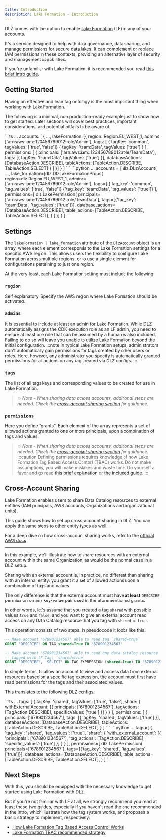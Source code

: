 ```yaml
---
title: Introduction
description: Lake Formation - Introduction
---
```


DLZ comes with the option to enable [Lake Formation](https://docs.aws.amazon.com/lake-formation/latest/dg/what-is-lake-formation.html) (LF) in any of your accounts.

It's a service designed to help with data governance, data sharing, and manage permissions for secure data lakes. It can complement or replace IAM permissions in these contexts, providing an alternative layer of security and management capabilities.

If you're unfamiliar with Lake Formation, it is recommended you read [this brief intro guide](https://aws.github.io/aws-lakeformation-best-practices/).

## Getting Started

Having an effective and lean tag ontology is the most important thing when working with Lake Formation.

The following is a minimal, non production-ready example just to show how to get started. Later sections will cover best practices, important considerations, and potential pitfalls to be aware of.

<DualCode>
  <Fragment slot="ts">
  ```ts
    ...
    accounts: [
      {
        ...,
        lakeFormation: [{
          region: Region.EU_WEST_1,
          admins: ['arn:aws:iam::123456789012:role/Admin'],
          tags: [
            { tagKey: 'common', tagValues: ['true', 'false']}
            { tagKey: 'team:Data', tagValues: ['true'] }
          ],
          permissions: [
            {
              principals: ['arn:aws:iam::123456789012:role/TeamData'],
              tags: [{ tagKey: 'team:Data', tagValues: ['true'] }],
              databaseActions: [DatabaseAction.DESCRIBE],
              tableActions: [TableAction.DESCRIBE, TableAction.SELECT]
            }
          ]
        }]
      }
    ]
  ```
  </Fragment>
  <Fragment slot="python">
  ```python
    ...
    accounts = [
        dlz.DLzAccount(
            ...,
            lake_formation=[dlz.DlzLakeFormationProps(
                region=dlz.Region.EU_WEST_1,
                admins=['arn:aws:iam::123456789012:role/Admin'],
                tags=[
                    {'tag_key': 'common', 'tag_values': ['true', 'false']}
                    {'tag_key': 'team:Data', 'tag_values': ['true']}
                ],
                permissions=[
                    dlz.LakePermission(
                        principals=['arn:aws:iam::123456789012:role/TeamData'],
                        tags=[{'tag_key': 'team:Data', 'tag_values': ['true']}],
                        database_actions=[DatabaseAction.DESCRIBE],
                        table_actions=[TableAction.DESCRIBE, TableAction.SELECT],
                    )
                ]
            )]
        )
    ]
  ```
  </Fragment>
</DualCode>

## Settings

The `lakeFormation | lake_formation` attribute of the `DlzAccount` object is an array, where each element corresponds to the Lake Formation settings for a specific AWS region. This allows users the flexibility to configure Lake Formation across multiple regions, or to use a single element for configurations pertaining to just one region.

At the very least, each Lake Formation setting must include the following:

### `region`
Self explanatory. Specify the AWS region where Lake Formation should be activated.

### `admins`
It is essential to include at least an admin for Lake Formation. While DLZ automatically assigns the CDK execution role as an LF admin, you need to ensure at least one role that can be assumed by a human is also included. Failing to do so will leave you unable to utilize Lake Formation beyond the initial configuration.
:::note
In typical Lake Formation setups, administrators don't automatically gain permissions for tags created by other users or roles. Here, however, any administrator you specify is automatically granted permissions for all actions on any tag created via DLZ configs.
:::

### `tags`
The list of all tags keys and corresponding values to be created for use in Lake Formation.
> _✨ Note - When sharing data across accounts, additional steps are needed. Check the [cross-account sharing section](introduction#cross-account-sharing) for guidance._

### `permissions`
Here you define "grants". Each element of the array represents a set of allowed actions granted to one or more principals, upon a combination of tags and values.
> _✨ Note - When sharing data across accounts, additional steps are needed. Check the [cross-account sharing section](introduction#cross-account-sharing) for guidance._
:::caution
Defining permissions requires knowledge of how Lake Formation Tag Based Access Contorl (TBAC) works. Do not make assumptions, you will make mistakes and waste time. Do yourself a favor and go read [this brief explanation](https://aws.github.io/aws-lakeformation-best-practices/lf-tags/basics/) or [the included guide](./lf-tbac-strategy).
:::

## Cross-Account Sharing

Lake Formation enables users to share Data Catalog resources to external entities (IAM principals, AWS accounts, Organizations and organizational units).

This guide shows how to set up cross-account sharing in DLZ. You can apply the same steps to other entity types as well.

For a deep dive on how cross-account sharing works, refer to the [official AWS docs](https://docs.aws.amazon.com/lake-formation/latest/dg/cross-account-permissions.html).

---

In this example, we'll illustrate how to share resources with an external account within the same Organization, as would be the normal case in a DLZ setup.

Sharing with an external account is, in practice, no different than sharing with an internal entity: you grant it a set of allowed actions upon a combination of tags and values.

The only difference is that the external account must have **at least** `DESCRIBE` permission on any key-value pair used in the aforementioned grants.

In other words, let's assume that you created a tag `shared` with possible values `true` and `false`, and you want to give an external account read access on any Data Catalog resource that you tag with `shared = true`.

This operation consists of two steps. In pseudocode it looks like this:

```sql
-- Make account '678901234567' able to read tag `shared=true`
GRANT 'DESCRIBE' ON TAG shared=True TO '678901234567'

-- Make account '678901234567' able to read any data catalog resource
-- tagged with LF Tag: `shared=true`
GRANT 'DESCRIBE', 'SELECT' ON TAG EXPRESSION (shared=True) TO '678901234567'
```

In simple terms, to allow an account to view and access data from external resources based on a specific tag expression, the account must first have read permissions for the tags and their associated values.

This translates to the following DLZ configs:

<DualCode>
  <Fragment slot="ts">
  ```ts
    ...
    tags: [
      {
        tagKey: 'shared', tagValues: ['true', 'false'],
        share: {
          withExternalAccount: [{
            principals: ['678901234567'],
            tagActions: [TagAction.DESCRIBE],
            specificValues: ['true']
          }]
        }
      }
    ],
    permissions: [
      {
        principals: ['678901234567'],
        tags: [{ tagKey: 'shared', tagValues: ['true'] }],
        databaseActions: [DatabaseAction.DESCRIBE],
        tableActions: [TableAction.DESCRIBE, TableAction.SELECT]
      }
    ]
  ```
  </Fragment>
  <Fragment slot="python">
  ```python
    ...
    tags=[
        {
            'tag_key': 'shared', 'tag_values': ['true'],
            'share': {
                'with_external_account': [{
                    'principals': ['678901234567'],
                    'tag_actions': [TagAction.DESCRIBE],
                    'specific_values': ['true']
                }]
            }
        }
    ],
    permissions=[
        dlz.LakePermission(
            principals=['678901234567'],
            tags=[{'tag_key': 'shared', 'tag_values': ['true']}],
            database_actions=[DatabaseAction.DESCRIBE],
            table_actions=[TableAction.DESCRIBE, TableAction.SELECT],
        )
    ]
  ```
  </Fragment>
</DualCode>

## Next Steps

With this, you should be equipped with the necessary knowledge to get started using Lake Formation with DLZ.

But if you're not familiar with LF at all, we strongly recommend you read at least these two guides, especially if you haven't read the one recommended in the intro, which illustrate how the tag system works, and proposes a basic strategy to implement, respectively:

- [How Lake Formation Tag Based Access Control Works](./lf-tbac-guide)
- [Lake Formation TBAC recommended strategy](./lf-tbac-strategy)